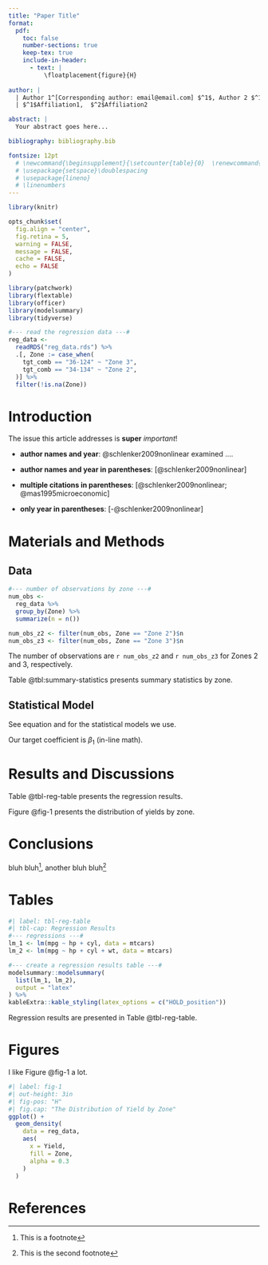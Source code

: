 ```yaml
---
title: "Paper Title"
format: 
  pdf:
    toc: false
    number-sections: true
    keep-tex: true
    include-in-header:
      - text: |
          \floatplacement{figure}{H} 
    
author: |
  | Author 1^[Corresponding author: email@email.com] $^1$, Author 2 $^1$, Author 3 $^2$
  | $^1$Affiliation1,  $^2$Affiliation2

abstract: |
  Your abstract goes here...

bibliography: bibliography.bib

fontsize: 12pt
  # \newcommand{\beginsupplement}{\setcounter{table}{0}  \renewcommand{\thetable}{S\arabic{table}} \setcounter{figure}{0} \renewcommand{\thefigure}{S\arabic{figure}}}
  # \usepackage{setspace}\doublespacing
  # \usepackage{lineno}
  # \linenumbers
---
```


```r
library(knitr)

opts_chunk$set(
  fig.align = "center",
  fig.retina = 5,
  warning = FALSE,
  message = FALSE,
  cache = FALSE,
  echo = FALSE
)
```

```r
library(patchwork)
library(flextable)
library(officer)
library(modelsummary)
library(tidyverse)
```

```r
#--- read the regression data ---#
reg_data <-
  readRDS("reg_data.rds") %>%
  .[, Zone := case_when(
    tgt_comb == "36-124" ~ "Zone 3",
    tgt_comb == "34-134" ~ "Zone 2",
  )] %>%
  filter(!is.na(Zone))
```

# Introduction

The issue this article addresses is **super** *important*!

-   **author names and year**: @schlenker2009nonlinear examined ....

-   **author names and year in parentheses**: [@schlenker2009nonlinear]

-   **multiple citations in parentheses**: [@schlenker2009nonlinear; @mas1995microeconomic]

-   **only year in parentheses**: [-@schlenker2009nonlinear]

<!-- page break -->

\newpage

# Materials and Methods



## Data

```r
#--- number of observations by zone ---#
num_obs <-
  reg_data %>%
  group_by(Zone) %>%
  summarize(n = n())

num_obs_z2 <- filter(num_obs, Zone == "Zone 2")$n
num_obs_z3 <- filter(num_obs, Zone == "Zone 3")$n
```

The number of observations are `r num_obs_z2` and `r num_obs_z3` for Zones 2 and 3, respectively.

Table @tbl:summary-statistics presents summary statistics by zone.

## Statistical Model

See equation \ref{eq-eqn1} and \ref{eq-eqn2} for the statistical models we use.

```{=tex}
\begin{equation}
y = \beta_0 + \beta_1 x + \varepsilon \label{eq-eqn1}
\end{equation}
```

```{=tex}
\begin{align}
Y_z & = f_z(S) + g_z(N) + h_z(X,Y) + \varepsilon_z \\
& = \sum_{i=1}^k \phi_k(S) + g_z(N) + h_z(X,Y) + \varepsilon_z \label{eq-eqn2}
\end{align}
```

Our target coefficient is $\beta_1$ (in-line math).

# Results and Discussions

Table @tbl-reg-table presents the regression results.

Figure @fig-1 presents the distribution of yields by zone.

# Conclusions

bluh bluh[^sample_to_pdf_quarto-1], another bluh bluh[^sample_to_pdf_quarto-2]

[^sample_to_pdf_quarto-1]: This is a footnote

[^sample_to_pdf_quarto-2]: This is the second footnote

\newpage

# Tables

```r
#| label: tbl-reg-table
#| tbl-cap: Regression Results
#--- regressions ---#
lm_1 <- lm(mpg ~ hp + cyl, data = mtcars)
lm_2 <- lm(mpg ~ hp + cyl + wt, data = mtcars)

#--- create a regression results table ---#
modelsummary::modelsummary(
  list(lm_1, lm_2),
  output = "latex"
) %>%
kableExtra::kable_styling(latex_options = c("HOLD_position"))
```

Regression results are presented in Table @tbl-reg-table.

\newpage

# Figures

I like Figure @fig-1 a lot.

```r
#| label: fig-1
#| out-height: 3in
#| fig-pos: "H"
#| fig.cap: "The Distribution of Yield by Zone"
ggplot() +
  geom_density(
    data = reg_data,
    aes(
      x = Yield,
      fill = Zone,
      alpha = 0.3
    )
  )
```

\newpage


# References

